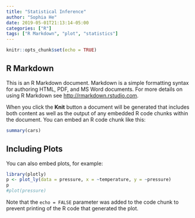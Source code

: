 ```yaml
---
title: "Statistical Inference"
author: "Sophia He"
date: 2019-05-01T21:13:14-05:00
categories: ["R"]
tags: ["R Markdown", "plot", "statistics"]
---
```


```r
knitr::opts_chunk$set(echo = TRUE)
```

## R Markdown

This is an R Markdown document. Markdown is a simple formatting syntax for authoring HTML, PDF, and MS Word documents. For more details on using R Markdown see <http://rmarkdown.rstudio.com>.

When you click the **Knit** button a document will be generated that includes both content as well as the output of any embedded R code chunks within the document. You can embed an R code chunk like this:

```r
summary(cars)
```

## Including Plots

You can also embed plots, for example:

```r
library(plotly)
p <- plot_ly(data = pressure, x = ~temperature, y = ~pressure)
p
#plot(pressure)
```

Note that the `echo = FALSE` parameter was added to the code chunk to prevent printing of the R code that generated the plot.
